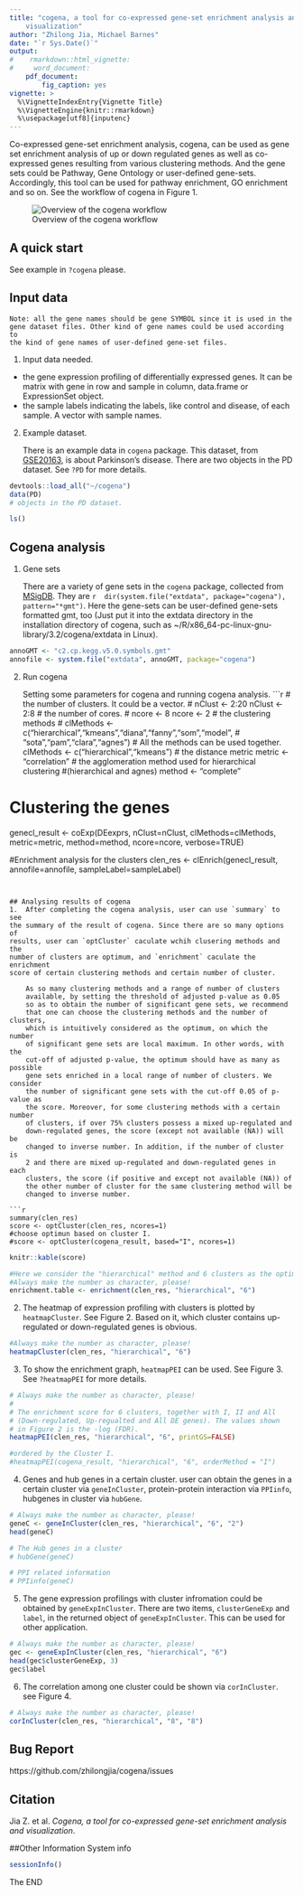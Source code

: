 ```yaml
---
title: "cogena, a tool for co-expressed gene-set enrichment analysis and 
    visualization"
author: "Zhilong Jia, Michael Barnes"
date: "`r Sys.Date()`"
output:
#    rmarkdown::html_vignette:
#     word_document:
    pdf_document:
        fig_caption: yes
vignette: >
  %\VignetteIndexEntry{Vignette Title}
  %\VignetteEngine{knitr::rmarkdown}
  %\usepackage[utf8]{inputenc}
---
```


Co-expressed gene-set enrichment analysis, cogena, can be used as gene set 
enrichment analysis of up or down regulated genes as well as co-expressed 
genes resulting from various clustering methods. And the gene sets could 
be Pathway, Gene Ontology or user-defined gene-sets. Accordingly, this tool
can be used for pathway enrichment, GO enrichment and so on. See the workflow
of cogena in Figure 1.


![Overview of the cogena workflow](Cogena_workflow.png)

## A quick start
See example in `?cogena` please.

## Input data
    Note: all the gene names should be gene SYMBOL since it is used in the 
    gene dataset files. Other kind of gene names could be used according to 
    the kind of gene names of user-defined gene-set files.

1. Input data needed.

- the gene expression profiling of differentially expressed genes. It can be 
matrix with gene in row and sample in column, data.frame or ExpressionSet 
object.
- the sample labels indicating the labels, like control and disease, of each 
sample. A vector with sample names.

2. Example dataset.

    There is an example data in `cogena` package. This dataset, from 
    [GSE20163](http://www.ncbi.nlm.nih.gov/geo/query/acc.cgi?acc=GSE20163), 
    is about Parkinson's disease. There are two objects in the PD dataset. 
    See `?PD` for more details.

```r
devtools::load_all("~/cogena")
data(PD)
# objects in the PD dataset.
```

```r
ls()
```

## Cogena analysis

1.  Gene sets

    There are a variety of gene sets in the `cogena` package, collected from 
    [MSigDB](http://www.broadinstitute.org/gsea/msigdb/index.jsp). They are 
    `r  dir(system.file("extdata", package="cogena"), pattern="*gmt")`. Here
    the gene-sets can be user-defined gene-sets formatted gmt, too (Just 
    put it into the extdata directory in the installation directory of
    cogena, such as ~/R/x86_64-pc-linux-gnu-library/3.2/cogena/extdata in Linux). 

```r
annoGMT <- "c2.cp.kegg.v5.0.symbols.gmt"
annofile <- system.file("extdata", annoGMT, package="cogena")
```

2. Run cogena

    Setting some parameters for cogena and running cogena analysis.
```r
# the number of clusters. It could be a vector.
# nClust <- 2:20
nClust <- 2:8
# the number of cores.
# ncore <- 8
ncore <- 2
# the clustering methods
# clMethods <- c("hierarchical","kmeans","diana","fanny","som","model",
# "sota","pam","clara","agnes") # All the methods can be used together.
clMethods <- c("hierarchical","kmeans")
# the distance metric
metric <- "correlation"
# the agglomeration method used for hierarchical clustering 
#(hierarchical and agnes)
method <- "complete"

# Clustering the genes
genecl_result <- coExp(DEexprs, nClust=nClust, clMethods=clMethods, 
                       metric=metric, method=method, ncore=ncore, verbose=TRUE)

#Enrichment analysis for the clusters
clen_res <- clEnrich(genecl_result, annofile=annofile, sampleLabel=sampleLabel)
```


## Analysing results of cogena
1.  After completing the cogena analysis, user can use `summary` to see 
the summary of the result of cogena. Since there are so many options of 
results, user can `optCluster` caculate wchih clusering methods and the 
number of clusters are optimum, and `enrichment` caculate the enrichment 
score of certain clustering methods and certain number of cluster.

    As so many clustering methods and a range of number of clusters 
    available, by setting the threshold of adjusted p-value as 0.05 
    so as to obtain the number of significant gene sets, we recommend
    that one can choose the clustering methods and the number of clusters,
    which is intuitively considered as the optimum, on which the number 
    of significant gene sets are local maximum. In other words, with the 
    cut-off of adjusted p-value, the optimum should have as many as possible 
    gene sets enriched in a local range of number of clusters. We consider 
    the number of significant gene sets with the cut-off 0.05 of p-value as 
    the score. Moreover, for some clustering methods with a certain number 
    of clusters, if over 75% clusters possess a mixed up-regulated and 
    down-regulated genes, the score (except not available (NA)) will be 
    changed to inverse number. In addition, if the number of cluster is 
    2 and there are mixed up-regulated and down-regulated genes in each 
    clusters, the score (if positive and except not available (NA)) of 
    the other number of cluster for the same clustering method will be 
    changed to inverse number. 

```r
summary(clen_res)
score <- optCluster(clen_res, ncores=1)
#choose optimun based on cluster I.
#score <- optCluster(cogena_result, based="I", ncores=1)
```

```r
knitr::kable(score)
```

```r
#Here we consider the "hierarchical" method and 6 clusters as the optimum.
#Always make the number as character, please!
enrichment.table <- enrichment(clen_res, "hierarchical", "6")
```

2.  The heatmap of expression profiling with clusters is plotted by 
    `heatmapCluster`. See Figure 2. Based on it, which cluster contains
    up-regulated or down-regulated genes is obvious.

```r
#Always make the number as character, please!
heatmapCluster(clen_res, "hierarchical", "6")
```

3.  To show the enrichment graph, `heatmapPEI` can be used. See Figure 3. 
    See `?heatmapPEI` for more details.

```r
# Always make the number as character, please!
#
# The enrichment score for 6 clusters, together with I, II and All 
# (Down-regulated, Up-regualted and All DE genes). The values shown
# in Figure 2 is the -log (FDR).
heatmapPEI(clen_res, "hierarchical", "6", printGS=FALSE)

#ordered by the Cluster I.
#heatmapPEI(cogena_result, "hierarchical", "6", orderMethod = "I")
```


4.  Genes and hub genes in a certain cluster. user can obtain the genes in 
    a certain cluster via `geneInCluster`, protein-protein interaction via
    `PPIinfo`, hubgenes in cluster via `hubGene`.
```r
# Always make the number as character, please!
geneC <- geneInCluster(clen_res, "hierarchical", "6", "2")
head(geneC)

# The Hub genes in a cluster
# hubGene(geneC)

# PPI related information
# PPIinfo(geneC)
```

5.  The gene expression profilings with cluster infromation could be 
    obtained by `geneExpInCluster`. There are two items, `clusterGeneExp` 
    and `label`, in the returned object of `geneExpInCluster`. This can 
    be used for other application.
```r
# Always make the number as character, please!
gec <- geneExpInCluster(clen_res, "hierarchical", "6")
head(gec$clusterGeneExp, 3)
gec$label
```

6. The correlation among one cluster could be shown via `corInCluster`. 
    see Figure 4.
```r
# Always make the number as character, please!
corInCluster(clen_res, "hierarchical", "8", "8")
```

## Bug Report
https://github.com/zhilongjia/cogena/issues

## Citation
Jia Z. et al. *Cogena, a tool for co-expressed gene-set enrichment 
analysis and visualization*.

##Other Information
System info
```r
sessionInfo()
```
The END
